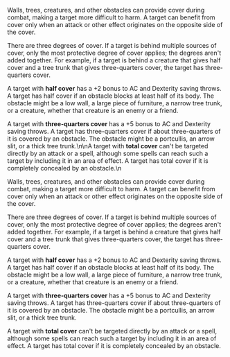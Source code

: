 Walls, trees, creatures, and other obstacles can provide cover during combat, making a target more difficult to harm. A target can benefit from cover only when an attack or other effect originates on the opposite side of the cover.

There are three degrees of cover. If a target is behind multiple sources of cover, only the most protective degree of cover applies; the degrees aren't added together. For example, if a target is behind a creature that gives half cover and a tree trunk that gives three-quarters cover, the target has three-quarters cover.

A target with **half cover** has a +2 bonus to AC and Dexterity saving throws. A target has half cover if an obstacle blocks at least half of its body. The obstacle might be a low wall, a large piece of furniture, a narrow tree trunk, or a creature, whether that creature is an enemy or a friend.

A target with **three-quarters cover** has a +5 bonus to AC and Dexterity saving throws. A target has three-quarters cover if about three-quarters of it is covered by an obstacle. The obstacle might be a portcullis, an arrow slit, or a thick tree trunk.\n\nA target with **total cover** can't be targeted directly by an attack or a spell, although some spells can reach such a target by including it in an area of effect. A target has total cover if it is completely concealed by an obstacle.\n

Walls, trees, creatures, and other obstacles can provide cover during combat, making a target more difficult to harm. A target can benefit from cover only when an attack or other effect originates on the opposite side of the cover.

There are three degrees of cover. If a target is behind multiple sources of cover, only the most protective degree of cover applies; the degrees aren't added together. For example, if a target is behind a creature that gives half cover and a tree trunk that gives three-quarters cover, the target has three-quarters cover.

A target with **half cover** has a +2 bonus to AC and Dexterity saving throws. A target has half cover if an obstacle blocks at least half of its body. The obstacle might be a low wall, a large piece of furniture, a narrow tree trunk, or a creature, whether that creature is an enemy or a friend.

A target with **three-quarters cover** has a +5 bonus to AC and Dexterity saving throws. A target has three-quarters cover if about three-quarters of it is covered by an obstacle. The obstacle might be a portcullis, an arrow slit, or a thick tree trunk.

A target with **total cover** can't be targeted directly by an attack or a spell, although some spells can reach such a target by including it in an area of effect. A target has total cover if it is completely concealed by an obstacle.